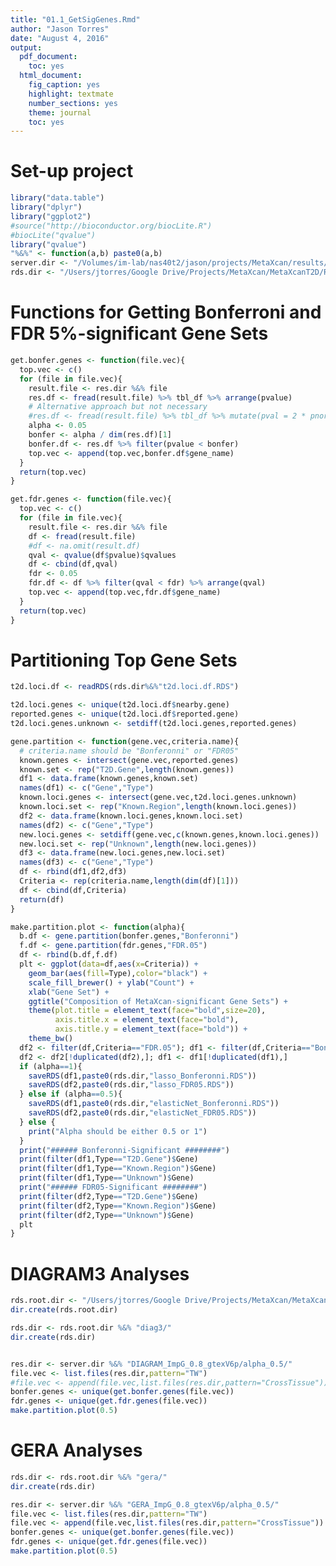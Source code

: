 ```yaml
---
title: "01.1_GetSigGenes.Rmd"
author: "Jason Torres"
date: "August 4, 2016"
output:
  pdf_document:
    toc: yes
  html_document:
    fig_caption: yes
    highlight: textmate
    number_sections: yes
    theme: journal
    toc: yes
---
```


# Set-up project 

```r
library("data.table")
library("dplyr")
library("ggplot2")
#source("http://bioconductor.org/biocLite.R")
#biocLite("qvalue")
library("qvalue")
"%&%" <- function(a,b) paste0(a,b) 
server.dir <- "/Volumes/im-lab/nas40t2/jason/projects/MetaXcan/results/"
rds.dir <- "/Users/jtorres/Google Drive/Projects/MetaXcan/MetaXcanT2D/RDS.gtexV6p/"
```

# Functions for Getting Bonferroni and FDR 5%-significant Gene Sets 

```r

get.bonfer.genes <- function(file.vec){
  top.vec <- c() 
  for (file in file.vec){
    result.file <- res.dir %&% file
    res.df <- fread(result.file) %>% tbl_df %>% arrange(pvalue)
    # Alternative approach but not necessary 
    #res.df <- fread(result.file) %>% tbl_df %>% mutate(pval = 2 * pnorm(-abs(zscore))) %>% arrange(pval)
    alpha <- 0.05
    bonfer <- alpha / dim(res.df)[1]
    bonfer.df <- res.df %>% filter(pvalue < bonfer)
    top.vec <- append(top.vec,bonfer.df$gene_name)
  }
  return(top.vec)
}

get.fdr.genes <- function(file.vec){
  top.vec <- c() 
  for (file in file.vec){
    result.file <- res.dir %&% file
    df <- fread(result.file)
    #df <- na.omit(result.df) 
    qval <- qvalue(df$pvalue)$qvalues 
    df <- cbind(df,qval)
    fdr <- 0.05
    fdr.df <- df %>% filter(qval < fdr) %>% arrange(qval)
    top.vec <- append(top.vec,fdr.df$gene_name)
  }
  return(top.vec) 
}
```

# Partitioning Top Gene Sets 

```r
t2d.loci.df <- readRDS(rds.dir%&%"t2d.loci.df.RDS")

t2d.loci.genes <- unique(t2d.loci.df$nearby.gene)
reported.genes <- unique(t2d.loci.df$reported.gene) 
t2d.loci.genes.unknown <- setdiff(t2d.loci.genes,reported.genes)

gene.partition <- function(gene.vec,criteria.name){
  # criteria.name should be "Bonferonni" or "FDR05"
  known.genes <- intersect(gene.vec,reported.genes)
  known.set <- rep("T2D.Gene",length(known.genes))
  df1 <- data.frame(known.genes,known.set)
  names(df1) <- c("Gene","Type")
  known.loci.genes <- intersect(gene.vec,t2d.loci.genes.unknown)
  known.loci.set <- rep("Known.Region",length(known.loci.genes))
  df2 <- data.frame(known.loci.genes,known.loci.set)
  names(df2) <- c("Gene","Type")
  new.loci.genes <- setdiff(gene.vec,c(known.genes,known.loci.genes))
  new.loci.set <- rep("Unknown",length(new.loci.genes))
  df3 <- data.frame(new.loci.genes,new.loci.set)
  names(df3) <- c("Gene","Type")
  df <- rbind(df1,df2,df3)
  Criteria <- rep(criteria.name,length(dim(df)[1]))
  df <- cbind(df,Criteria)
  return(df)
}

make.partition.plot <- function(alpha){
  b.df <- gene.partition(bonfer.genes,"Bonferonni")
  f.df <- gene.partition(fdr.genes,"FDR.05")
  df <- rbind(b.df,f.df)
  plt <- ggplot(data=df,aes(x=Criteria)) +
    geom_bar(aes(fill=Type),color="black") +
    scale_fill_brewer() + ylab("Count") + 
    xlab("Gene Set") + 
    ggtitle("Composition of MetaXcan-significant Gene Sets") +
    theme(plot.title = element_text(face="bold",size=20),
          axis.title.x = element_text(face="bold"),
          axis.title.y = element_text(face="bold")) +
    theme_bw()
  df2 <- filter(df,Criteria=="FDR.05"); df1 <- filter(df,Criteria=="Bonferonni")
  df2 <- df2[!duplicated(df2),]; df1 <- df1[!duplicated(df1),]
  if (alpha==1){
    saveRDS(df1,paste0(rds.dir,"lasso_Bonferonni.RDS"))
    saveRDS(df2,paste0(rds.dir,"lasso_FDR05.RDS"))
  } else if (alpha==0.5){
    saveRDS(df1,paste0(rds.dir,"elasticNet_Bonferonni.RDS"))
    saveRDS(df2,paste0(rds.dir,"elasticNet_FDR05.RDS"))    
  } else {
    print("Alpha should be either 0.5 or 1")
  }
  print("###### Bonferonni-Significant ########")
  print(filter(df1,Type=="T2D.Gene")$Gene)
  print(filter(df1,Type=="Known.Region")$Gene)
  print(filter(df1,Type=="Unknown")$Gene)
  print("###### FDR05-Significant ########")
  print(filter(df2,Type=="T2D.Gene")$Gene)
  print(filter(df2,Type=="Known.Region")$Gene)
  print(filter(df2,Type=="Unknown")$Gene)
  plt
}
```

# DIAGRAM3 Analyses 

```r
rds.root.dir <- "/Users/jtorres/Google Drive/Projects/MetaXcan/MetaXcanT2D/RDS.gtexV6p/"
dir.create(rds.root.dir)

rds.dir <- rds.root.dir %&% "diag3/"
dir.create(rds.dir)


res.dir <- server.dir %&% "DIAGRAM_ImpG_0.8_gtexV6p/alpha_0.5/"
file.vec <- list.files(res.dir,pattern="TW")
#file.vec <- append(file.vec,list.files(res.dir,pattern="CrossTissue"))
bonfer.genes <- unique(get.bonfer.genes(file.vec))
fdr.genes <- unique(get.fdr.genes(file.vec))
make.partition.plot(0.5)
```

# GERA Analyses 

```r

rds.dir <- rds.root.dir %&% "gera/"
dir.create(rds.dir)

res.dir <- server.dir %&% "GERA_ImpG_0.8_gtexV6p/alpha_0.5/"
file.vec <- list.files(res.dir,pattern="TW")
file.vec <- append(file.vec,list.files(res.dir,pattern="CrossTissue"))
bonfer.genes <- unique(get.bonfer.genes(file.vec))
fdr.genes <- unique(get.fdr.genes(file.vec))
make.partition.plot(0.5)
```

